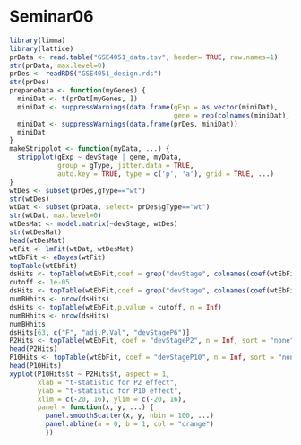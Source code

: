 Seminar06
========================================================
```r
library(limma)
library(lattice)
prData <- read.table("GSE4051_data.tsv", header= TRUE, row.names=1)
str(prData, max.level=0)
prDes <- readRDS("GSE4051_design.rds")
str(prDes)
prepareData <- function(myGenes) {
  miniDat <- t(prDat[myGenes, ])
  miniDat <- suppressWarnings(data.frame(gExp = as.vector(miniDat),
                                         gene = rep(colnames(miniDat), each = nrow(miniDat))))
  miniDat <- suppressWarnings(data.frame(prDes, miniDat))
  miniDat
}
makeStripplot <- function(myData, ...) {
  stripplot(gExp ~ devStage | gene, myData,
            group = gType, jitter.data = TRUE,
            auto.key = TRUE, type = c('p', 'a'), grid = TRUE, ...)
}
wtDes <- subset(prDes,gType=="wt")
str(wtDes)
wtDat <- subset(prData, select= prDes$gType=="wt")
str(wtDat, max.level=0)
wtDesMat <- model.matrix(~devStage, wtDes)
str(wtDesMat)
head(wtDesMat)               
wtFit <- lmFit(wtDat, wtDesMat)
wtEbFit <- eBayes(wtFit)
topTable(wtEbFit)      
dsHits <- topTable(wtEbFit,coef = grep("devStage", colnames(coef(wtEbFit))))
cutoff <- 1e-05
dsHits <- topTable(wtEbFit,coef = grep("devStage", colnames(coef(wtEbFit))),p.value = cutoff, n = Inf)
numBHhits <- nrow(dsHits)
dsHits <- topTable(wtEbFit,p.value = cutoff, n = Inf)
numBHhits <- nrow(dsHits)
numBHhits
dsHits[63, c("F", "adj.P.Val", "devStageP6")]
P2Hits <- topTable(wtEbFit, coef = "devStageP2", n = Inf, sort = "none")
head(P2Hits)
P10Hits <- topTable(wtEbFit, coef = "devStageP10", n = Inf, sort = "none")                
head(P10Hits)               
xyplot(P10Hits$t ~ P2Hits$t, aspect = 1,
       xlab = "t-statistic for P2 effect",
       ylab = "t-statistic for P10 effect",
       xlim = c(-20, 16), ylim = c(-20, 16),
       panel = function(x, y, ...) {
         panel.smoothScatter(x, y, nbin = 100, ...)
         panel.abline(a = 0, b = 1, col = "orange")
         })
```

